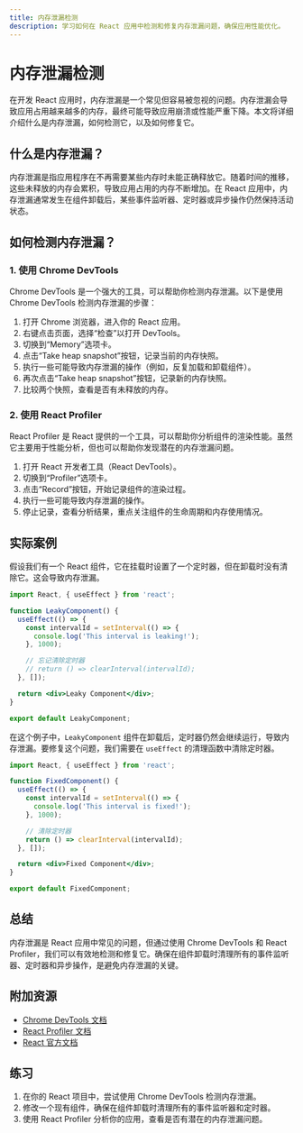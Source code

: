 ```yaml
---
title: 内存泄漏检测
description: 学习如何在 React 应用中检测和修复内存泄漏问题，确保应用性能优化。
---
```


# 内存泄漏检测

在开发 React 应用时，内存泄漏是一个常见但容易被忽视的问题。内存泄漏会导致应用占用越来越多的内存，最终可能导致应用崩溃或性能严重下降。本文将详细介绍什么是内存泄漏，如何检测它，以及如何修复它。

## 什么是内存泄漏？

内存泄漏是指应用程序在不再需要某些内存时未能正确释放它。随着时间的推移，这些未释放的内存会累积，导致应用占用的内存不断增加。在 React 应用中，内存泄漏通常发生在组件卸载后，某些事件监听器、定时器或异步操作仍然保持活动状态。

## 如何检测内存泄漏？

### 1. 使用 Chrome DevTools

Chrome DevTools 是一个强大的工具，可以帮助你检测内存泄漏。以下是使用 Chrome DevTools 检测内存泄漏的步骤：

1. 打开 Chrome 浏览器，进入你的 React 应用。
2. 右键点击页面，选择“检查”以打开 DevTools。
3. 切换到“Memory”选项卡。
4. 点击“Take heap snapshot”按钮，记录当前的内存快照。
5. 执行一些可能导致内存泄漏的操作（例如，反复加载和卸载组件）。
6. 再次点击“Take heap snapshot”按钮，记录新的内存快照。
7. 比较两个快照，查看是否有未释放的内存。

### 2. 使用 React Profiler

React Profiler 是 React 提供的一个工具，可以帮助你分析组件的渲染性能。虽然它主要用于性能分析，但也可以帮助你发现潜在的内存泄漏问题。

1. 打开 React 开发者工具（React DevTools）。
2. 切换到“Profiler”选项卡。
3. 点击“Record”按钮，开始记录组件的渲染过程。
4. 执行一些可能导致内存泄漏的操作。
5. 停止记录，查看分析结果，重点关注组件的生命周期和内存使用情况。

## 实际案例

假设我们有一个 React 组件，它在挂载时设置了一个定时器，但在卸载时没有清除它。这会导致内存泄漏。

```jsx
import React, { useEffect } from 'react';

function LeakyComponent() {
  useEffect(() => {
    const intervalId = setInterval(() => {
      console.log('This interval is leaking!');
    }, 1000);

    // 忘记清除定时器
    // return () => clearInterval(intervalId);
  }, []);

  return <div>Leaky Component</div>;
}

export default LeakyComponent;
```

在这个例子中，`LeakyComponent` 组件在卸载后，定时器仍然会继续运行，导致内存泄漏。要修复这个问题，我们需要在 `useEffect` 的清理函数中清除定时器。

```jsx
import React, { useEffect } from 'react';

function FixedComponent() {
  useEffect(() => {
    const intervalId = setInterval(() => {
      console.log('This interval is fixed!');
    }, 1000);

    // 清除定时器
    return () => clearInterval(intervalId);
  }, []);

  return <div>Fixed Component</div>;
}

export default FixedComponent;
```

## 总结

内存泄漏是 React 应用中常见的问题，但通过使用 Chrome DevTools 和 React Profiler，我们可以有效地检测和修复它。确保在组件卸载时清理所有的事件监听器、定时器和异步操作，是避免内存泄漏的关键。

## 附加资源

- [Chrome DevTools 文档](https://developers.google.com/web/tools/chrome-devtools)
- [React Profiler 文档](https://reactjs.org/docs/profiler.html)
- [React 官方文档](https://reactjs.org/docs/hooks-effect.html)

## 练习

1. 在你的 React 项目中，尝试使用 Chrome DevTools 检测内存泄漏。
2. 修改一个现有组件，确保在组件卸载时清理所有的事件监听器和定时器。
3. 使用 React Profiler 分析你的应用，查看是否有潜在的内存泄漏问题。
